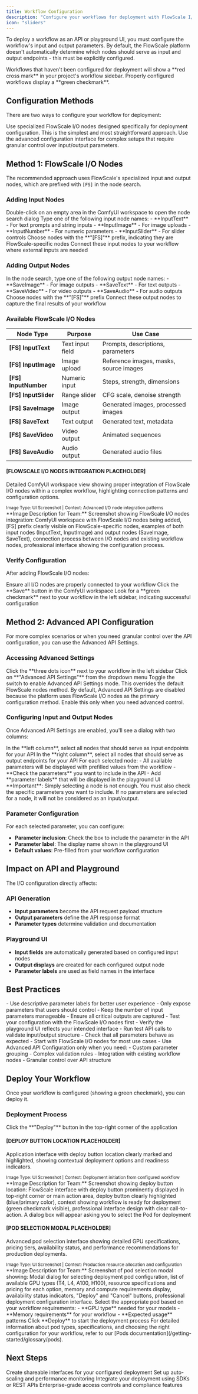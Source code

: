 ```yaml
---
title: Workflow Configuration  
description: "Configure your workflows for deployment with FlowScale I/O nodes or advanced API settings"
icon: "sliders"
---
```


To deploy a workflow as an API or playground UI, you must configure the workflow's input and output parameters. By default, the FlowScale platform doesn't automatically determine which nodes should serve as input and output endpoints - this must be explicitly configured.

<Note>
Workflows that haven't been configured for deployment will show a **red cross mark** in your project's workflow sidebar. Properly configured workflows display a **green checkmark**.
</Note>

## Configuration Methods

There are two ways to configure your workflow for deployment:

<Tabs>
<Tab title="FlowScale I/O Nodes (Recommended)">
Use specialized FlowScale I/O nodes designed specifically for deployment configuration. This is the simplest and most straightforward approach.
</Tab>
<Tab title="Advanced API Configuration">
Use the advanced configuration interface for complex setups that require granular control over input/output parameters.
</Tab>
</Tabs>

## Method 1: FlowScale I/O Nodes

The recommended approach uses FlowScale's specialized input and output nodes, which are prefixed with `[FS]` in the node search.

### Adding Input Nodes

<Steps>
<Step title="Open Node Search">
Double-click on an empty area in the ComfyUI workspace to open the node search dialog
</Step>
<Step title="Search for Input Nodes">
Type one of the following input node names:
- **InputText** - For text prompts and string inputs
- **InputImage** - For image uploads
- **InputNumber** - For numeric parameters
- **InputSlider** - For slider controls
</Step>
<Step title="Select FlowScale Nodes">
Choose nodes with the **"[FS]"** prefix, indicating they are FlowScale-specific nodes
</Step>
<Step title="Connect to Workflow">
Connect these input nodes to your workflow where external inputs are needed
</Step>
</Steps>

### Adding Output Nodes

<Steps>
<Step title="Search for Output Nodes">
In the node search, type one of the following output node names:
- **SaveImage** - For image outputs
- **SaveText** - For text outputs
- **SaveVideo** - For video outputs
- **SaveAudio** - For audio outputs
</Step>
<Step title="Select FlowScale Nodes">
Choose nodes with the **"[FS]"** prefix
</Step>
<Step title="Connect to Workflow">
Connect these output nodes to capture the final results of your workflow
</Step>
</Steps>

### Available FlowScale I/O Nodes

| Node Type | Purpose | Use Case |
|-----------|---------|----------|
| **[FS] InputText** | Text input field | Prompts, descriptions, parameters |
| **[FS] InputImage** | Image upload | Reference images, masks, source images |
| **[FS] InputNumber** | Numeric input | Steps, strength, dimensions |
| **[FS] InputSlider** | Range slider | CFG scale, denoise strength |
| **[FS] SaveImage** | Image output | Generated images, processed images |
| **[FS] SaveText** | Text output | Generated text, metadata |
| **[FS] SaveVideo** | Video output | Animated sequences |
| **[FS] SaveAudio** | Audio output | Generated audio files |

<Frame>
  <div style={{
    display: 'flex',
    alignItems: 'center',
    justifyContent: 'center',
    minHeight: '300px',
    backgroundColor: '#f8f9fa',
    border: '2px dashed #dee2e6',
    borderRadius: '8px',
    padding: '2rem',
    textAlign: 'center'
  }}>
    <div>
      <h4 style={{marginBottom: '1rem', color: '#495057'}}>
        [FLOWSCALE I/O NODES INTEGRATION PLACEHOLDER]
      </h4>
      <p style={{color: '#6c757d', maxWidth: '500px', lineHeight: '1.5'}}>
        Detailed ComfyUI workspace view showing proper integration of FlowScale I/O nodes within a complex workflow, highlighting connection patterns and configuration options.
      </p>
      <small style={{color: '#868e96', display: 'block', marginTop: '1rem'}}>
        Image Type: UI Screenshot | Context: Advanced I/O node integration patterns
      </small>
    </div>
  </div>
</Frame>

<Note>
**Image Description for Team:** Screenshot showing FlowScale I/O nodes integration: ComfyUI workspace with FlowScale I/O nodes being added, [FS] prefix clearly visible on FlowScale-specific nodes, examples of both input nodes (InputText, InputImage) and output nodes (SaveImage, SaveText), connection process between I/O nodes and existing workflow nodes, professional interface showing the configuration process.
</Note>

### Verify Configuration

After adding FlowScale I/O nodes:

<Steps>
<Step title="Connect All Nodes">
Ensure all I/O nodes are properly connected to your workflow
</Step>
<Step title="Save Workflow">
Click the **Save** button in the ComfyUI workspace
</Step>
<Step title="Check Status">
Look for a **green checkmark** next to your workflow in the left sidebar, indicating successful configuration
</Step>
</Steps>

## Method 2: Advanced API Configuration

For more complex scenarios or when you need granular control over the API configuration, you can use the Advanced API Settings.

### Accessing Advanced Settings

<Steps>
<Step title="Open Workflow Options">
Click the **three dots icon** next to your workflow in the left sidebar
</Step>
<Step title="Select Advanced API Settings">
Click on **"Advanced API Settings"** from the dropdown menu
</Step>
<Step title="Enable Advanced Mode">
Toggle the switch to enable Advanced API Settings mode. This overrides the default FlowScale nodes method.
</Step>
</Steps>

<Warning>
By default, Advanced API Settings are disabled because the platform uses FlowScale I/O nodes as the primary configuration method. Enable this only when you need advanced control.
</Warning>

### Configuring Input and Output Nodes

Once Advanced API Settings are enabled, you'll see a dialog with two columns:

<Steps>
<Step title="Select Input Nodes">
In the **left column**, select all nodes that should serve as input endpoints for your API
</Step>
<Step title="Select Output Nodes">
In the **right column**, select all nodes that should serve as output endpoints for your API
</Step>
<Step title="Configure Parameters">
For each selected node:
- All available parameters will be displayed with prefilled values from the workflow
- **Check the parameters** you want to include in the API
- Add **parameter labels** that will be displayed in the playground UI
</Step>
</Steps>

<Warning>
**Important**: Simply selecting a node is not enough. You must also check the specific parameters you want to include. If no parameters are selected for a node, it will not be considered as an input/output.
</Warning>

### Parameter Configuration

For each selected parameter, you can configure:

- **Parameter inclusion**: Check the box to include the parameter in the API
- **Parameter label**: The display name shown in the playground UI
- **Default values**: Pre-filled from your workflow configuration

## Impact on API and Playground

The I/O configuration directly affects:

### API Generation
- **Input parameters** become the API request payload structure
- **Output parameters** define the API response format
- **Parameter types** determine validation and documentation

### Playground UI
- **Input fields** are automatically generated based on configured input nodes
- **Output displays** are created for each configured output node
- **Parameter labels** are used as field names in the interface

## Best Practices

<AccordionGroup>
<Accordion title="Node Selection">
- Use descriptive parameter labels for better user experience
- Only expose parameters that users should control
- Keep the number of input parameters manageable
- Ensure all critical outputs are captured
</Accordion>

<Accordion title="Testing Configuration">
- Test your configuration with the FlowScale I/O nodes first
- Verify the playground UI reflects your intended interface
- Run test API calls to validate input/output structure
- Check that all parameters behave as expected
</Accordion>

<Accordion title="Advanced vs Simple">
- Start with FlowScale I/O nodes for most use cases
- Use Advanced API Configuration only when you need:
  - Custom parameter grouping
  - Complex validation rules
  - Integration with existing workflow nodes
  - Granular control over API structure
</Accordion>
</AccordionGroup>

## Deploy Your Workflow

Once your workflow is configured (showing a green checkmark), you can deploy it.

### Deployment Process

<Steps>
<Step title="Click Deploy">
Click the **"Deploy"** button in the top-right corner of the application

<Frame>
  <div style={{
    display: 'flex',
    alignItems: 'center',
    justifyContent: 'center',
    minHeight: '250px',
    backgroundColor: '#f8f9fa',
    border: '2px dashed #dee2e6',
    borderRadius: '8px',
    padding: '1.5rem',
    textAlign: 'center'
  }}>
    <div>
      <h4 style={{marginBottom: '1rem', color: '#495057'}}>
        [DEPLOY BUTTON LOCATION PLACEHOLDER]
      </h4>
      <p style={{color: '#6c757d', maxWidth: '450px', lineHeight: '1.5'}}>
        Application interface with deploy button location clearly marked and highlighted, showing contextual deployment options and readiness indicators.
      </p>
      <small style={{color: '#868e96', display: 'block', marginTop: '1rem'}}>
        Image Type: UI Screenshot | Context: Deployment initiation from configured workflow
      </small>
    </div>
  </div>
</Frame>

<Note>
**Image Description for Team:** Screenshot showing deploy button location: FlowScale interface with deploy button prominently displayed in top-right corner or main action area, deploy button clearly highlighted (blue/primary color), context showing workflow is ready for deployment (green checkmark visible), professional interface design with clear call-to-action.
</Note>
</Step>

<Step title="Select Pod">
A dialog box will appear asking you to select the Pod for deployment

<Frame>
  <div style={{
    display: 'flex',
    alignItems: 'center',
    justifyContent: 'center',
    minHeight: '300px',
    backgroundColor: '#f8f9fa',
    border: '2px dashed #dee2e6',
    borderRadius: '8px',
    padding: '2rem',
    textAlign: 'center'
  }}>
    <div>
      <h4 style={{marginBottom: '1rem', color: '#495057'}}>
        [POD SELECTION MODAL PLACEHOLDER]
      </h4>
      <p style={{color: '#6c757d', maxWidth: '500px', lineHeight: '1.5'}}>
        Advanced pod selection interface showing detailed GPU specifications, pricing tiers, availability status, and performance recommendations for production deployments.
      </p>
      <small style={{color: '#868e96', display: 'block', marginTop: '1rem'}}>
        Image Type: UI Screenshot | Context: Production resource allocation and configuration
      </small>
    </div>
  </div>
</Frame>

<Note>
**Image Description for Team:** Screenshot of pod selection modal showing: Modal dialog for selecting deployment pod configuration, list of available GPU types (T4, L4, A100, H100), resource specifications and pricing for each option, memory and compute requirements display, availability status indicators, "Deploy" and "Cancel" buttons, professional deployment configuration interface.
</Note>
</Step>

<Step title="Choose Configuration">
Select the appropriate pod based on your workflow requirements:
- **GPU type** needed for your models
- **Memory requirements** for your workflow
- **Expected usage** patterns
</Step>

<Step title="Confirm Deployment">
Click **Deploy** to start the deployment process
</Step>
</Steps>

<Note>
For detailed information about pod types, specifications, and choosing the right configuration for your workflow, refer to our [Pods documentation](/getting-started/glossary/pods).
</Note>

## Next Steps

<CardGroup cols={2}>
  <Card
    title="Launch Playground UI"
    icon="play"
    href="/deploy-api/playgrounds"
  >
    Create shareable interfaces for your configured deployment
  </Card>
  <Card
    title="Scale & Monitor"
    icon="chart-line"  
    href="/deploy-api/scaling"
  >
    Set up auto-scaling and performance monitoring
  </Card>
  <Card
    title="Call from Code"
    icon="code"
    href="/deploy-api/sdk/sdk-js"
  >
    Integrate your deployment using SDKs or REST APIs
  </Card>
  <Card
    title="Advanced Security"
    icon="shield"
    href="/deploy-api/security"
  >
    Enterprise-grade access controls and compliance features
  </Card>
</CardGroup>
